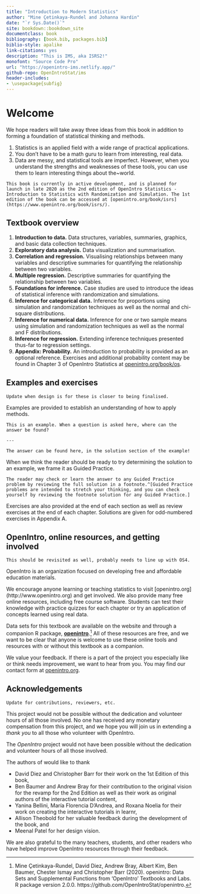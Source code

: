 ```yaml
--- 
title: "Introduction to Modern Statistics"
author: "Mine Çetinkaya-Rundel and Johanna Hardin"
date: "`r Sys.Date()`"
site: bookdown::bookdown_site
documentclass: book
bibliography: [book.bib, packages.bib]
biblio-style: apalike
link-citations: yes
description: "This is IMS, aka ISRS2!"
monofont: "Source Code Pro"
url: "https://openintro-ims.netlify.app/"
github-repo: OpenIntroStat/ims
header-includes:
- \usepackage{subfig}
---
```


# Welcome {-}

<!--
This book may be downloaded as a free PDF at [openintro.org](http://www.openintro.org).
-->

We hope readers will take away three ideas from this book in addition to forming a foundation of statistical thinking and methods.

1. Statistics is an applied field with a wide range of practical applications.
2. You don't have to be a math guru to learn from interesting, real data.
3. Data are messy, and statistical tools are imperfect. However, when you understand the strengths and weaknesses of these tools, you can use them to learn interesting things about the~world.

```block2
This book is currently in active development, and is planned for launch in late 2020 as the 2nd edition of OpenIntro Statistics - Introduction to Statistics with Randomization and Simulation. The 1st edition of the book can be accessed at [openintro.org/book/isrs](https://www.openintro.org/book/isrs/).
```

## Textbook overview {-}

1. **Introduction to data.** Data structures, variables, summaries, graphics, and basic data collection techniques.
2. **Exploratory data analysis.** Data visualization and summarisation.
3. **Correlation and regression.** Visualising relationships between many variables and descriptive summaries for quantifying the relationship between two variables.
4. **Multiple regression.** Descriptive summaries for quantifying the relationship between two variables.
5. **Foundations for inference.** Case studies are used to introduce the ideas of statistical inference with randomization and simulations. 
6. **Inference for categorical data.** Inference for proportions using simulation and randomization techniques as well as the normal and chi-square distributions.
7. **Inference for numerical data.** Inference for one or two sample means using simulation and randomization techniques as well as the normal and F distributions.
8. **Inference for regression.** Extending inference techniques presented thus-far to regression settings.
7. **Appendix: Probability.** An introduction to probability is provided as an optional reference. Exercises and additional probability content may be found in Chapter 3 of OpenIntro Statistics at [openintro.org/book/os](https://www.openintro.org/book/os/).

## Examples and exercises {-}

```block2
Update when design is for these is closer to being finalised.
```

Examples are provided to establish an understanding of how to apply methods.

```block2
This is an example. When a question is asked here, where can the answer be found?
  
---

The answer can be found here, in the solution section of the example!
```

When we think the reader should be ready to try determining the solution to an example, we frame it as Guided Practice.

```block2
The reader may check or learn the answer to any Guided Practice problem by reviewing the full solution in a footnote.^[Guided Practice problems are intended to stretch your thinking, and you can check yourself by reviewing the footnote solution for any Guided Practice.]
```

Exercises are also provided at the end of each section as well as review exercises at the end of each chapter. Solutions are given for odd-numbered exercises in Appendix A.

## OpenIntro, online resources, and getting involved {-}

```block2
This should be revisited as well, probably needs to line up with OS4.
```

OpenIntro is an organization focused on developing free and affordable education materials.

We encourage anyone learning or teaching statistics to visit [openintro.org] (http://www.openintro.org) and get involved. We also provide many free online resources, including free course software. Students can test their knowledge with practice quizzes for each chapter or try an application of concepts learned using real data. 

Data sets for this textbook are available on the website and through a companion R package, [**openintro**](http://openintrostat.github.io/openintro-r-package/).^[Mine Çetinkaya-Rundel, David Diez, Andrew Bray, Albert Kim, Ben Baumer, Chester Ismay and Christopher Barr (2020). openintro: Data Sets and Supplemental Functions from 'OpenIntro' Textbooks and Labs. R package version 2.0.0. https://github.com/OpenIntroStat/openintro.] All of these resources are free, and we want to be clear that anyone is welcome to use these online tools and resources with or without this textbook as a companion.

We value your feedback. If there is a part of the project you especially like or think needs improvement, we want to hear from you. You may find our contact form at [openintro.org](https://www.openintro.org/form/?f=contact).

## Acknowledgements {-}

```block2
Update for contributions, reviewers, etc.
```

This project would not be possible without the dedication and volunteer hours of all those involved. No one has received any monetary compensation from this project, and we hope you will join us in extending a *thank you* to all those who volunteer with OpenIntro.

The *OpenIntro* project would not have been possible without the dedication and volunteer hours of all those involved. 

The authors of would like to thank 

- David Diez and Christopher Barr for their work on the 1st Edition of this book, 
- Ben Baumer and Andrew Bray for their contribution to the original vision for the revamp for the 2nd Edition as well as their work as original authors of the interactive tutorial content, 
- Yanina Bellini, María Florencia D'Andrea, and Roxana Noelia for their work on creating the interactive tutorials in learnr,  
- Allison Theobold for her valuable feedback during the development of the book, and 
- Meenal Patel for her design vision.

We are also grateful to 
<!-- [...] for providing us with valuable feedback based on their experiences while teaching with this textbook, and to -->
the many teachers, students, and other readers who have helped improve OpenIntro resources through their feedback.
